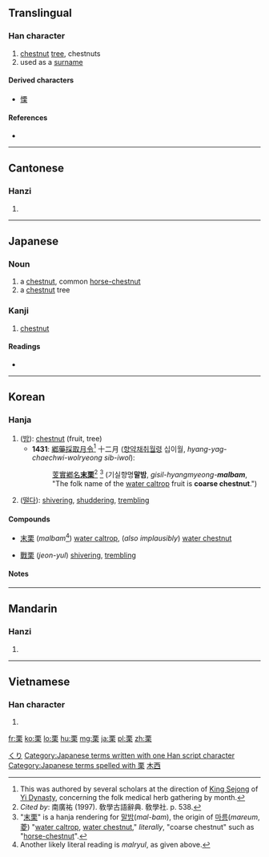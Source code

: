 {{also|慄|粟}}

==Translingual==

===Han character===
{{Han char|rn=75|rad=木|as=06|sn=10|four=1090<sub>4</sub>|canj=一田木 (MWD)|ids=⿱[[覀]][[木]]}}

# [[chestnut]] [[tree]], chestnuts
# used as a [[surname]]

====Derived characters====
* [[慄]]

====References====
* {{Han ref|kx=0522.050|dkj=14695|dj=0910.130|hdz=21195.090|uh=6817|ud=26647|bh=AEDF|bd=44767}}

----

==Cantonese==

===Hanzi===
{{yue-hanzi|jyut=|y=leut6|tra=慄}}

# {{defn|lang=yue|sort=木06}}

----

==Japanese==

===Noun===
{{ja-noun|k|hira=くり|rom=kuri}}

# a [[chestnut]], common [[horse-chestnut]]
# a [[chestnut]] tree

===Kanji===
{{ja-kanji|grade=|rs=木06}}

# [[chestnut]]

====Readings====
* {{ja-readings|on=[[りつ]] (ritsu)|kun=[[くり]] (kuri)}}

[[Category:1000 Japanese basic words|くり]]
[[Category:Japanese terms written with one Han script character]]
[[Category:Japanese terms spelled with 栗]]

----

==Korean==

===Hanja===
{{ko-hanja|hangeul=률>율|eumhun=|rv=ryul>yul|mr=ryul>yul|y=lyul>yul}}

# ([[밤#Etymology 2|밤]]): [[chestnut]] (fruit, tree)
#* '''1431''': [[鄕藥採取月令]]<ref>This was authored by several scholars at the direction of [[w:King Sejong|King Sejong]] of [[w:Yi Dynasty|Yi Dynasty]], concerning the folk medical herb gathering by month. </ref> 十二月 ([[향약채취월령]] 십이월, ''hyang-yag-chaechwi-wolryeong sib-iwol''): 
#*: [[芰]][[實]][[鄕]][[名]]'''[[末]][[栗]]'''<ref>''Cited by'': 南廣祐 (1997). 敎學古語辭典. 敎學社. p. 538. </ref> <ref>"[[末]][[栗]]" is a hanja rendering for [[말밤]](''mal-bam''), the origin of [[마름]](''mareum'', [[菱]]) "[[water caltrop]], [[water chestnut]]," ''literally'', "coarse chestnut" such as "[[horse-chestnut]]". </ref> (기실향명'''말밤''', ''gisil-hyangmyeong-'''malbam''''', "The folk name of the [[water caltrop]] fruit is '''coarse chestnut'''.") 
# ([[떨다]]): [[shiver]]ing, [[shudder]]ing, [[tremble|trembling]]

====Compounds====
{{top2}}
* [[末栗]] (''malbam''<ref>Another likely literal reading is ''malryul'', as given above. </ref>) [[water caltrop]], (''also implausibly'') [[water chestnut]] 
{{mid2}}
* [[戰栗]] (''jeon-yul'') [[shiver]]ing, [[tremble|trembling]]
{{bottom}}

====Notes====
<references />
----

==Mandarin==

===Hanzi===
{{cmn-hanzi|tra=慄|pin=[[lì]] ([[li4]]), [[yí]] ([[yi2]])|wg=li<sup>4</sup>, i<sup>2</sup>}}

# {{defn|lang=cmn|sort=木06}}

----

==Vietnamese==

===Han character===
{{vi-hantu|lật|rs=木06}}

# {{defn|lang=vi|sort=木06}}

[[Category:CJKV simplified characters which already existed as traditional characters|木西]]

[[fr:栗]]
[[ko:栗]]
[[lo:栗]]
[[hu:栗]]
[[mg:栗]]
[[ja:栗]]
[[pl:栗]]
[[zh:栗]]
